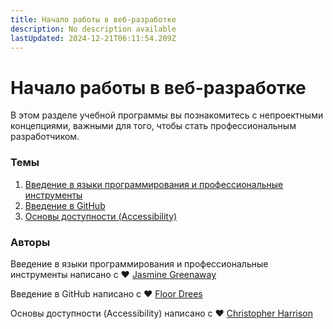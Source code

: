 ```yaml
---
title: Начало работы в веб-разработке
description: No description available
lastUpdated: 2024-12-21T06:11:54.209Z
---
```


# Начало работы в веб-разработке

В этом разделе учебной программы вы познакомитесь с непроектными концепциями, важными для того, чтобы стать профессиональным разработчиком.

### Темы

1. [Введение в языки программирования и профессиональные инструменты](../1-intro-to-programming-languages/translations/README.ru.md)
2. [Введение в GitHub](../2-github-basics/translations/README.ru.md)
3. [Основы доступности (Accessibility)](../3-accessibility/README.md)

### Авторы

Введение в языки программирования и профессиональные инструменты написано с ♥️ [Jasmine Greenaway](https://twitter.com/paladique)

Введение в GitHub написано с ♥️ [Floor Drees](https://twitter.com/floordrees)

Основы доступности (Accessibility) написано с ♥️ [Christopher Harrison](https://twitter.com/geektrainer)

